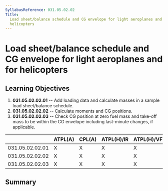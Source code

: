 ```yaml
---
SyllabusReference: 031.05.02.02
Title:
  Load sheet/balance schedule and CG envelope for light aeroplanes and for
  helicopters
---
```


# Load sheet/balance schedule and CG envelope for light aeroplanes and for helicopters

## Learning Objectives

1.  **031.05.02.02.01** -- Add loading data and calculate masses in a sample
    load sheet/balance schedule.
2.  **031.05.02.02.02** -- Calculate moments and CG positions.
3.  **031.05.02.02.03** -- Check CG position at zero fuel mass and take-off mass
    to be within the CG envelope including last-minute changes, if applicable.

|                 | ATPL(A) | CPL(A) | ATPL(H)/IR | ATPL(H)/VFR | CPL(H) | IR  | CBIR(A) |
| --------------- | ------- | ------ | ---------- | ----------- | ------ | --- | ------- |
| 031.05.02.02.01 | X       | X      | X          | X           | X      |     |         |
| 031.05.02.02.02 | X       | X      | X          | X           | X      |     |         |
| 031.05.02.02.03 | X       | X      | X          | X           | X      |     |         |

## Summary
